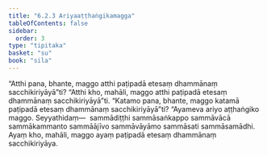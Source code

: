 ```yaml
---
title: "6.2.3 Ariyaaṭṭhaṅgikamagga"
tableOfContents: false
sidebar:
  order: 3
type: "tipitaka"
basket: "su"
book: "sila"
---
```



<DynamicBreadcrumb />

<Division number="374" book="sila" bookNo="6" page="149">

<Paragraph number="616" book="sila">
“Atthi pana, bhante, maggo atthi paṭipadā etesaṃ dhammānaṃ sacchikiriyāyā”ti? “Atthi kho, mahāli, maggo atthi paṭipadā etesaṃ dhammānaṃ sacchikiriyāyā”ti.
</Paragraph>

</Division>
<Division number="375" book="sila" bookNo="6" page="149">

<Paragraph number="617" book="sila">
“Katamo pana, bhante, maggo katamā paṭipadā etesaṃ dhammānaṃ sacchikiriyāyā”ti? “Ayameva ariyo aṭṭhaṅgiko maggo. Seyyathidaṃ—  sammādiṭṭhi sammāsaṅkappo sammāvācā sammākammanto sammāājīvo sammāvāyāmo sammāsati sammāsamādhi. Ayaṃ kho, mahāli, maggo ayaṃ paṭipadā etesaṃ dhammānaṃ sacchikiriyāya.
</Paragraph>
</Division>